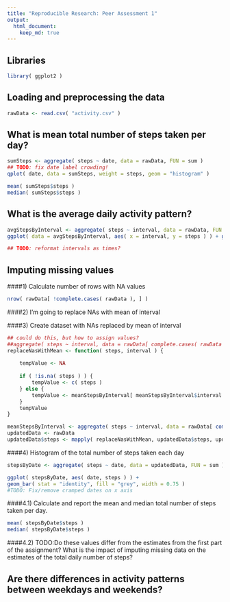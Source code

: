 ```yaml
---
title: "Reproducible Research: Peer Assessment 1"
output: 
  html_document:
    keep_md: true
---
```

## Libraries
```r
library( ggplot2 )
```

## Loading and preprocessing the data
```r
rawData <- read.csv( "activity.csv" )
```


## What is mean total number of steps taken per day?
```r
sumSteps <- aggregate( steps ~ date, data = rawData, FUN = sum )
## TODO: fix date label crowding!
qplot( date, data = sumSteps, weight = steps, geom = "histogram" )

mean( sumSteps$steps )
median( sumSteps$steps )
```

## What is the average daily activity pattern?
```r
avgStepsByInterval <- aggregate( steps ~ interval, data = rawData, FUN = mean )
ggplot( data = avgStepsByInterval, aes( x = interval, y = steps ) ) + geom_line() + xlab( "5 Minute Intervals" ) + ylab( "Average Steps Taken" )

## TODO: reformat intervals as times?
```

## Imputing missing values
####1) Calculate number of rows with NA values
```r
nrow( rawData[ !complete.cases( rawData ), ] )
```
####2) I'm going to replace NAs with mean of interval

####3) Create dataset with NAs replaced by mean of interval
```r
## could do this, but how to assign values?
##aggregate( steps ~ interval, data = rawData[ complete.cases( rawData ), ], FUN = mean )
replaceNasWithMean <- function( steps, interval ) {
    
    tempValue <- NA
    
    if ( !is.na( steps ) ) {
        tempValue <- c( steps ) 
    } else {
        tempValue <- meanStepsByInterval[ meanStepsByInterval$interval == interval, "steps" ]
    }
    tempValue
}

meanStepsByInterval <- aggregate( steps ~ interval, data = rawData[ complete.cases( rawData ), ], FUN = mean )
updatedData <- rawData
updatedData$steps <- mapply( replaceNasWithMean, updatedData$steps, updatedData$interval )
```

####4) Histogram of the total number of steps taken each day

```r
stepsByDate <- aggregate( steps ~ date, data = updatedData, FUN = sum )

ggplot( stepsByDate, aes( date, steps ) ) +
geom_bar( stat = "identity", fill = "grey", width = 0.75 )
#TODO: Fix/remove cramped dates on x axis
```
####4.1) Calculate and report the mean and median total number of steps taken per day. 
```r
mean( stepsByDate$steps )
median( stepsByDate$steps )
```
####4.2) TODO:Do these values differ from the estimates from the first part of the assignment? What is the impact of imputing missing data on the estimates of the total daily number of steps?
 
## Are there differences in activity patterns between weekdays and weekends?
